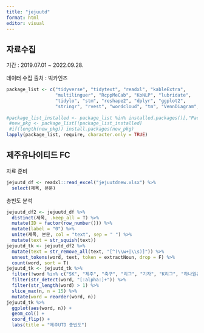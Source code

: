 ```yaml
---
title: "jejuutd"
format: html
editor: visual
---
```


## 자료수집

기간 : 2019.07.01 \~ 2022.09.28.

데이터 수집 출처 : 빅카인즈

```r
package_list <- c("tidyverse", "tidytext", "readxl", "kableExtra", 
                  "multilinguer", "RcppMeCab", "KoNLP", "lubridate", 
                  "tidylo", "stm", "reshape2", "dplyr", "ggplot2", 
                  "stringr", "rvest", "wordcloud", "tm", "VennDiagram", "gt")
 
#package_list_installed <- package_list %in% installed.packages()[,"Package"]
 #new_pkg <- package_list[!package_list_installed]
 #if(length(new_pkg)) install.packages(new_pkg)
lapply(package_list, require, character.only = TRUE)
```

## 제주유나이티드 FC

자료 준비

```r
jejuutd_df <- readxl::read_excel("jejuutdnew.xlsx") %>% 
  select(제목, 본문)
```

총빈도 분석

```r
jejuutd_df2 <- jejuutd_df %>% 
  distinct(제목, .keep_all = T) %>% 
  mutate(ID = factor(row_number())) %>% 
  mutate(label = "0") %>%
  unite(제목, 본문, col = "text", sep = " ") %>% 
  mutate(text = str_squish(text))
jejuutd_tk <- jejuutd_df2 %>% 
  mutate(text = str_remove_all(text, "[^(\\w+|\\s)]")) %>%  
  unnest_tokens(word, text, token = extractNoun, drop = F) %>%
  count(word, sort = T)
jejuutd_tk <- jejuutd_tk %>% 
  filter(!word %in% c("SK", "제주", "축구", "리그", "기자", "K리그", "하나원큐","프로축구","fc")) %>% 
  filter(str_detect(word, "[:alpha:]+")) %>%
  filter(str_length(word) > 1) %>%
  slice_max(n, n = 15) %>% 
  mutate(word = reorder(word, n))
jejuutd_tk %>%
  ggplot(aes(word, n)) +
  geom_col() +
  coord_flip() +
  labs(title = "제주UTD 총빈도")
```
